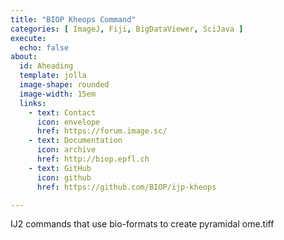 ```yaml
---
title: "BIOP Kheops Command"
categories: [ ImageJ, Fiji, BigDataViewer, SciJava ]
execute:
  echo: false
about:
  id: Aheading
  template: jolla
  image-shape: rounded
  image-width: 15em
  links:
    - text: Contact
      icon: envelope
      href: https://forum.image.sc/
    - text: Documentation
      icon: archive
      href: http://biop.epfl.ch
    - text: GitHub
      icon: github
      href: https://github.com/BIOP/ijp-kheops

---
```


::: {.alignleft}

IJ2 commands that use bio-formats to create pyramidal ome.tiff

:::

